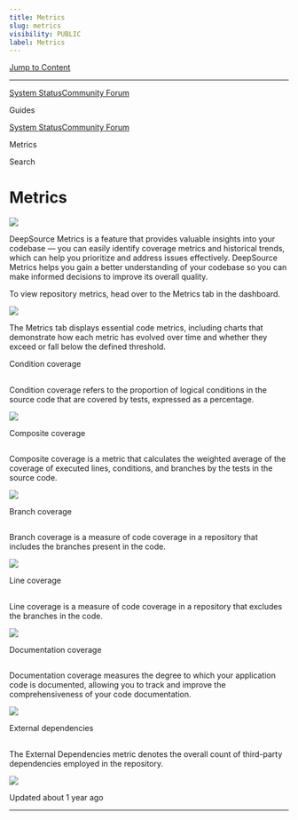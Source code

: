 ```yaml
---
title: Metrics
slug: metrics
visibility: PUBLIC
label: Metrics
---
```


[Jump to Content](#content)

---

[System Status](https://deepsourcestatus.com/)[Community Forum](https://discuss.deepsource.com/)

Guides

[System Status](https://deepsourcestatus.com/)[Community Forum](https://discuss.deepsource.com/)

Metrics

Search

# Metrics

![](https://files.readme.io/582eb5e-small-Metrics.png)

DeepSource Metrics is a feature that provides valuable insights into your codebase — you can easily identify coverage metrics and historical trends, which can help you prioritize and address issues effectively. DeepSource Metrics helps you gain a better understanding of your codebase so you can make informed decisions to improve its overall quality.

To view repository metrics, head over to the Metrics tab in the dashboard.

![](https://files.readme.io/0187980-metrics_tab.png)

The Metrics tab displays essential code metrics, including charts that demonstrate how each metric has evolved over time and whether they exceed or fall below the defined threshold.

Condition coverage

## [](#condition-coverage)

Condition coverage refers to the proportion of logical conditions in the source code that are covered by tests, expressed as a percentage.

![](https://files.readme.io/7f0aed2-condition_coverage.png)

Composite coverage

## [](#composite-coverage)

Composite coverage is a metric that calculates the weighted average of the coverage of executed lines, conditions, and branches by the tests in the source code.

![](https://files.readme.io/0def665-composite_coverage.png)

Branch coverage

## [](#branch-coverage)

Branch coverage is a measure of code coverage in a repository that includes the branches present in the code.

![](https://files.readme.io/f0f5ef8-branch_coverage.png)

Line coverage

## [](#line-coverage)

Line coverage is a measure of code coverage in a repository that excludes the branches in the code.

![](https://files.readme.io/0d949c0-line_coverage.png)

Documentation coverage

## [](#documentation-coverage)

Documentation coverage measures the degree to which your application code is documented, allowing you to track and improve the comprehensiveness of your code documentation.

![](https://files.readme.io/508ad2e-documentation_coverage.png)

External dependencies

## [](#external-dependencies)

The External Dependencies metric denotes the overall count of third-party dependencies employed in the repository.

![](https://files.readme.io/e179ebc-external_dependencies.png)

Updated about 1 year ago

---
